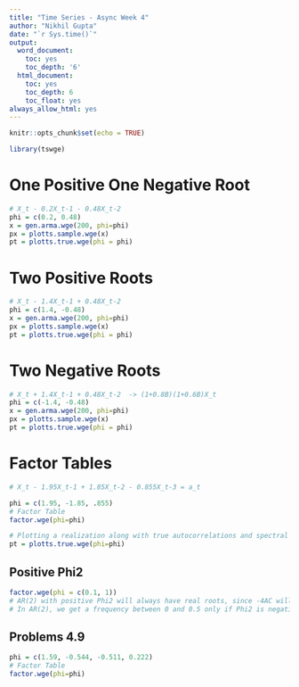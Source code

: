 ```yaml
---
title: "Time Series - Async Week 4"
author: "Nikhil Gupta"
date: "`r Sys.time()`"
output:
  word_document:
    toc: yes
    toc_depth: '6'
  html_document:
    toc: yes
    toc_depth: 6
    toc_float: yes
always_allow_html: yes
---
```


```r
knitr::opts_chunk$set(echo = TRUE)
```

```r
library(tswge)
```

# One Positive One Negative Root
```r
# X_t - 0.2X_t-1 - 0.48X_t-2  
phi = c(0.2, 0.48)
x = gen.arma.wge(200, phi=phi)
px = plotts.sample.wge(x)
pt = plotts.true.wge(phi = phi)
```

# Two Positive Roots
```r
# X_t - 1.4X_t-1 + 0.48X_t-2  
phi = c(1.4, -0.48)
x = gen.arma.wge(200, phi=phi)
px = plotts.sample.wge(x)
pt = plotts.true.wge(phi = phi)
```

# Two Negative Roots
```r
# X_t + 1.4X_t-1 + 0.48X_t-2  -> (1+0.8B)(1+0.6B)X_t
phi = c(-1.4, -0.48)
x = gen.arma.wge(200, phi=phi)
px = plotts.sample.wge(x)
pt = plotts.true.wge(phi = phi)
```

# Factor Tables
```r
# X_t - 1.95X_t-1 + 1.85X_t-2 - 0.855X_t-3 = a_t

phi = c(1.95, -1.85, .855)
# Factor Table
factor.wge(phi=phi)

# Plotting a realization along with true autocorrelations and spectral density
pt = plotts.true.wge(phi=phi)

```

## Positive Phi2

```r
factor.wge(phi = c(0.1, 1))
# AR(2) with positive Phi2 will always have real roots, since -4AC will become positive
# In AR(2), we get a frequency between 0 and 0.5 only if Phi2 is negative
```


## Problems 4.9

```r
phi = c(1.59, -0.544, -0.511, 0.222)
# Factor Table
factor.wge(phi=phi)
```


